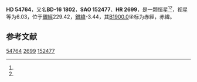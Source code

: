 {{Starbox begin
| name = HD 54764
}}
{{Starbox observe
| epoch = [[J2000.0|J2000.0]]
| constell = {{星座名待查}}<ref name=SIMBAD>{{cite web
 | url=http://simbad.u-strasbg.fr/simbad/sim-id?Ident=HR+2699
 | title =Pulsating variable Star
 | publisher=Centre de Données astronomiques de Strasbourg
 | work=SIMBAD
 | accessdate=2012-07-13}}</ref><ref name=DATA>{{cite web
 | url=http://vizier.u-strasbg.fr/viz-bin/VizieR-5?-out.add=.&-source=5050&-corr=PK=HR&-out.max=9999&HR=2699
 | title=VizieR Detailed Page
 | accessdate=2012-07-13
 | archive-date=2016-03-05
 | archive-url=https://web.archive.org/web/20160305203038/http://vizier.u-strasbg.fr/viz-bin/VizieR-5?-out.add=.&-source=5050&-corr=PK=HR&-out.max=9999&HR=2699
 | dead-url=no
 }}</ref>
| 星官 = 
| ra = {{RA|7|9|33.2}}<ref name=SIMBAD /><ref name=DATA />
| dec = {{DEC|-16|14|5}}<ref name=SIMBAD /><ref name=DATA />
| appmag_v = 6.03<ref name=SIMBAD /><ref name=DATA />
}}
{{Starbox character
| class = B1II<ref name=SIMBAD /><ref name=DATA />
| b-v = 0.06<ref name=SIMBAD /><ref name=DATA />
| u-b = -0.79<ref name=SIMBAD /><ref name=DATA />
| r-i = <ref name=SIMBAD /><ref name=DATA />
| variable = 
}}
{{Starbox astrometry
| radial_v = -0.79
| prop_mo_ra = 6
| parallax = 
| p_error = 
}}
{{Starbox catalog
| names =BD-16 1802，[[SAO星表|SAO]] 152477，[[HD星表|HD]] 54764，[[HR星表|HR]] 2699}}
{{Starbox reference |Simbad=HR+2699}}
{{Starbox end}}

'''HD 54764'''，又名'''BD-16 1802'''，'''SAO 152477'''、'''HR 2699'''，是一颗恒星<ref name=SIMBAD /><ref name=DATA />，视星等为6.03，位于[[銀道座標系|銀經]]229.42，[[銀道座標系|銀緯]]-3.44，其[[B1900.0|B1900.0]]坐标为赤經{{RA|7|5|3.1}}，赤緯{{DEC|-16|-3.44|24}}。

== 参考文献 ==
{{reflist}}

{{star-stub}}

[[Category:HD和HDE天體|54764]]
[[Category:HR天體|2699]]
[[Category:SAO天體|152477]]